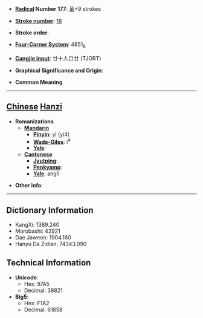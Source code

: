 * '''[[Wiktionary:Chinese radical index| Radical]] Number 177''': [[Wiktionary:Chinese radical index 革|革]]+9 strokes

* '''[[Wiktionary:Chinese total strokes index|Stroke number]]''': [[Wiktionary:Chinese total strokes index 18|18]]

* '''Stroke order''': 

* '''[[Wiktionary:Chinese four corner index|Four-Corner System]]''': 4851<sub>6</sub>

* '''[[Wiktionary:Chinese Cangjie index|Cangjie input]]''': 廿十人口廿 (TJORT)

* '''Graphical Significance and Origin''': 

* '''Common Meaning'''

----

== [[Chinese]] [[Hanzi]] ==

* '''Romanizations'''
** '''[[Mandarin]]'''
*** '''[[Pinyin]]''': yì (yi4)
*** '''[[Wade-Giles]]''': i<sup>4</sup>
*** '''[[Yale]]''': 
** '''[[Cantonese]]'''
*** '''[[Jyutping]]''':
*** '''[[Penkyamp]]''': 
*** '''[[Yale]]''': ang1

* '''Other info''': 

----

== Dictionary Information ==

* KangXi: 1389.240
* Morobashi: 42921
* Dae Jaweon: 1904.160
* Hanyu Da Zidian: 74343.090

== Technical Information ==

* '''Unicode''':
** Hex: 97A5
** Decimal: 38821
* '''Big5''':
** Hex: F1A2
** Decimal: 61858